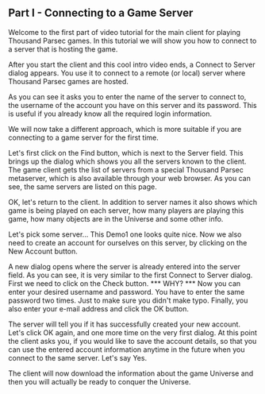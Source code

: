 == Part I - Connecting to a Game Server ==

Welcome to the first part of video tutorial for the main client for playing Thousand Parsec games. In this tutorial we will show you how to connect to a server that is hosting the game.

After you start the client and this cool intro video ends, a Connect to Server dialog appears. You use it to connect to a remote (or local) server where Thousand Parsec games are hosted.

As you can see it asks you to enter the name of the server to connect to, the username of the account you have on this server and its password. This is useful if you already know all the required login information.

We will now take a different approach, which is more suitable if you are connecting to a game server for the first time.

Let's first click on the Find button, which is next to the Server field. This brings up the dialog which shows you all the servers known to the client. The game client gets the list of servers from a special Thousand Parsec metaserver, which is also available through your web browser. As you can see, the same servers are listed on this page.

OK, let's return to the client. In addition to server names it also shows which game is being played on each server, how many players are playing this game, how many objects are in the Universe and some other info.

Let's pick some server... This Demo1 one looks quite nice. Now we also need to create an account for ourselves on this server, by clicking on the New Account button.

A new dialog opens where the server is already entered into the server field. As you can see, it is very similar to the first Connect to Server dialog. First we need to click on the Check button. *** WHY? *** Now you can enter your desired username and password. You have to enter the same password two times. Just to make sure you didn't make typo. Finally, you also enter your e-mail address and click the OK button.

The server will tell you if it has successfully created your new account. Let's click OK again, and one more time on the very first dialog. At this point the client asks you, if you would like to save the account details, so that you can use the entered account information anytime in the future when you connect to the same server. Let's say Yes.

The client will now download the information about the game Universe and then you will actually be ready to conquer the Universe.